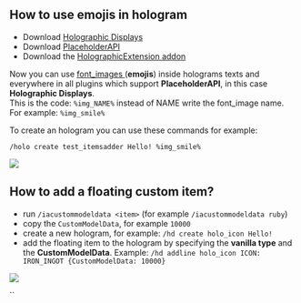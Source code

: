 
## How to use emojis in hologram

* Download [Holographic Displays](https://dev.bukkit.org/projects/holographic-displays)
* Download [PlaceholderAPI](https://www.spigotmc.org/resources/placeholderapi.6245/)
* Download the [HolographicExtension addon](https://www.spigotmc.org/resources/holographicextension.18461/)

Now you can use [font\_images ](/../plugin-usage/adding-content/font-images)(**emojis**) inside holograms texts and everywhere in all plugins which support **PlaceholderAPI**, in this case **Holographic Displays**.\
This is the code: `%img_NAME%` instead of NAME write the font\_image name.\
For example: `%img_smile%`

To create an hologram you can use these commands for example:

`/holo create test_itemsadder Hello! %img_smile%`

![](</assets/images/image (199).png>)

## How to add a floating custom item?

* run `/iacustommodeldata <item>` (for example `/iacustommodeldata ruby`)
* copy the `CustomModelData`, for example `10000`
* create a new hologram, for example: `/hd create holo_icon Hello!`
* add the floating item to the hologram by specifying the **vanilla type** and the **CustomModelData**. Example: `/hd addline holo_icon ICON: IRON_INGOT {CustomModelData: 10000}`

![](</assets/images/immagine (56).png>)

\`\`
